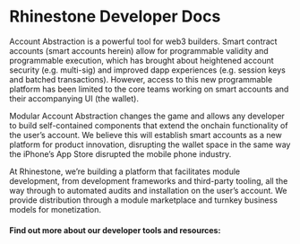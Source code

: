 
# Rhinestone Developer Docs

Account Abstraction is a powerful tool for web3 builders. Smart contract accounts (smart accounts herein) allow for programmable validity and programmable execution, which has brought about heightened account security (e.g. multi-sig) and improved dapp experiences (e.g. session keys and batched transactions). However, access to this new programmable platform has been limited to the core teams working on smart accounts and their accompanying UI (the wallet).

Modular Account Abstraction changes the game and allows any developer to build self-contained components that extend the onchain functionality of the user’s account. We believe this will establish smart accounts as a new platform for product innovation, disrupting the wallet space in the same way the iPhone’s App Store disrupted the mobile phone industry.

At Rhinestone, we’re building a platform that facilitates module development, from development frameworks and third-party tooling, all the way through to automated audits and installation on the user’s account. We provide distribution through a module marketplace and turnkey business models for monetization.

#### Find out more about our developer tools and resources:

<Cards>
  <Card title="ModuleKit" href="/modulekit" />
  <Card title="Sandbox" href="/sandbox" />
  <Card title="SDK" href="/sdk" />
</Cards>
